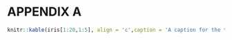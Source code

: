 # APPENDIX A {-}

```r
knitr::kable(iris[1:20,1:5], align = 'c',caption = 'A caption for the table.',col.names = c("Sepal L","Sepal W", "Petal L", "Petal W", "Species"))
```

